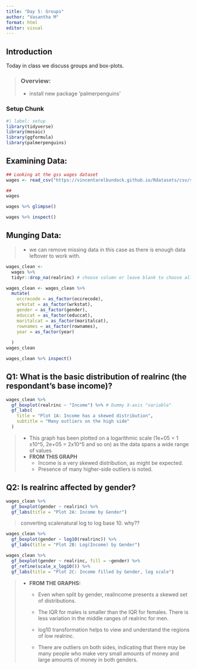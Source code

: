 ```yaml
---
title: "Day 5: Groups"
author: "Vasantha M"
format: html
editor: visual
---
```


## Introduction

Today in class we discuss groups and box-plots.

> ### Overview:
>
> -   install new package 'palmerpenguins'

### Setup Chunk

```r
#| label: setup
library(tidyverse)
library(mosaic)
library(ggformula)
library(palmerpenguins)
```

## Examining Data:

```r
## Looking at the gss wages dataset
wages <- read_csv("https://vincentarelbundock.github.io/Rdatasets/csv/stevedata/gss_wages.csv")

##
wages
```

```r
wages %>% glimpse()
```

```r
wages %>% inspect()
```

## Munging Data:

> -   we can remove missing data in this case as there is enough data leftover to work with.

```r
wages_clean <-
  wages %>%
  tidyr::drop_na(realrinc) # choose column or leave blank to choose all
```

```r
wages_clean <- wages_clean %>%
  mutate(
    occrecode = as_factor(occrecode),
    wrkstat = as_factor(wrkstat),
    gender = as_factor(gender),
    educcat = as_factor(educcat),
    maritalcat = as_factor(maritalcat),
    rownames = as_factor(rownames),
    year = as_factor(year)
    
  )
wages_clean
```

```r
wages_clean %>% inspect()
```

## Q1: What is the basic distribution of realrinc (the respondant's base income)?

```r
wages_clean %>%
  gf_boxplot(realrinc ~ "Income") %>% # Dummy X-axis "variable"
  gf_labs(
    title = "Plot 1A: Income has a skewed distribution",
    subtitle = "Many outliers on the high side"
  )
```

> -   This graph has been plotted on a logarithmic scale (1e+05 = 1 x10\^5, 2e+05 = 2x10\^5 and so on) as the data spans a wide range of values
> -   **FROM THIS GRAPH**
>     -   Income is a very skewed distribution, as might be expected.
>     -   Presence of many higher-side outliers is noted.

## Q2: Is realrinc affected by gender?

```r
wages_clean %>%
  gf_boxplot(gender ~ realrinc) %>%
  gf_labs(title = "Plot 2A: Income by Gender")
```

> converting scalenatural log to log base 10. why??

```r
wages_clean %>%
  gf_boxplot(gender ~ log10(realrinc)) %>%
  gf_labs(title = "Plot 2B: Log(Income) by Gender")


```

```r
wages_clean %>%
  gf_boxplot(gender ~ realrinc, fill = ~gender) %>%
  gf_refine(scale_x_log10()) %>%
  gf_labs(title = "Plot 2C: Income filled by Gender, log scale")


```

> -   **FROM THE GRAPHS:**
>
>     -   Even when split by gender, realincome presents a skewed set of distributions.
>
>     -   The IQR for males is smaller than the IQR for females. There is less variation in the middle ranges of realrinc for men.
>
>     -   log10 transformation helps to view and understand the regions of low realrinc.
>
>     -   There are outliers on both sides, indicating that there may be many people who make very small amounts of money and large amounts of money in both genders.
